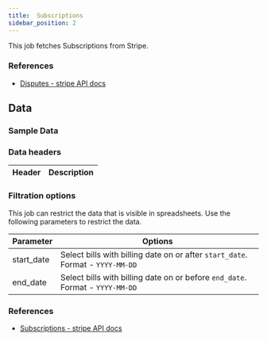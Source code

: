 ```yaml
---
title:  Subscriptions
sidebar_position: 2
---
```


This job fetches Subscriptions from Stripe. 
### References
- [Disputes - stripe API docs](https://docs.stripe.com/api/disputes)

<AddJob
  template="gsheet_stripe_subscriptions" 
/>

## Data

### Sample Data

<Gsheet
  src="https://docs.google.com/spreadsheets/d/1yiCWVI4oGzIPUBR2Emm2YJGfpisbRnxShpuFw1MVqzE/edit#gid=1561694465"
/>


### Data headers 

| Header           | Description                                              |
|------------------|----------------------------------------------------------|




### Filtration options 

This job can restrict the data that is visible in spreadsheets. Use the following parameters to restrict the data.

| Parameter | Options |
|----|----|
| start_date | Select bills with billing date on or after `start_date`. Format - `YYYY-MM-DD` |
| end_date | Select bills with billing date on or before `end_date`. Format - `YYYY-MM-DD` |


### References
- [Subscriptions - stripe API docs](https://docs.stripe.com/api/subscriptions)